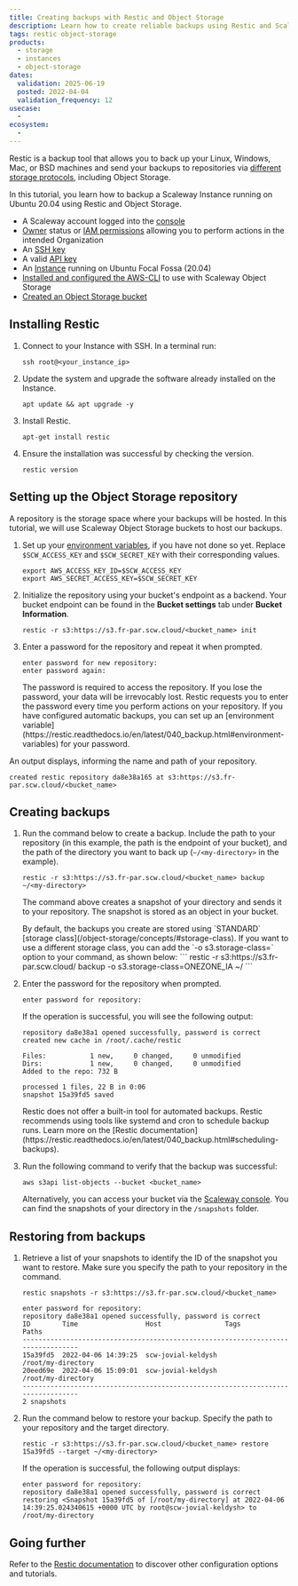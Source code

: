 ```yaml
---
title: Creating backups with Restic and Object Storage
description: Learn how to create reliable backups using Restic and Scaleway Object Storage. This step-by-step guide covers the complete process for setting up, configuring, and managing secure backups.
tags: restic object-storage
products:
  - storage
  - instances
  - object-storage
dates:
  validation: 2025-06-19
  posted: 2022-04-04
  validation_frequency: 12
usecase:
  -
ecosystem:
  -
---
```



Restic is a backup tool that allows you to back up your Linux, Windows, Mac, or BSD machines and send your backups to repositories via [different storage protocols](https://restic.readthedocs.io/en/stable/030_preparing_a_new_repo.html), including Object Storage.

In this tutorial, you learn how to backup a Scaleway Instance running on Ubuntu 20.04 using Restic and Object Storage.

<Requirements />

- A Scaleway account logged into the [console](https://console.scaleway.com)
- [Owner](/iam/concepts/#owner) status or [IAM permissions](/iam/concepts/#permission) allowing you to perform actions in the intended Organization
- An [SSH key](/organizations-and-projects/how-to/create-ssh-key/)
- A valid [API key](/iam/how-to/create-api-keys/)
- An [Instance](/instances/how-to/create-an-instance/) running on Ubuntu Focal Fossa (20.04)
- [Installed and configured the AWS-CLI](/object-storage/api-cli/object-storage-aws-cli/) to use with Scaleway Object Storage
- [Created an Object Storage bucket](/object-storage/how-to/create-a-bucket/)

## Installing Restic

1. Connect to your Instance with SSH. In a terminal run:
    ```
    ssh root@<your_instance_ip>
    ```
2. Update the system and upgrade the software already installed on the Instance.
    ```
    apt update && apt upgrade -y
    ```
3. Install Restic.
    ```
    apt-get install restic
    ```
4. Ensure the installation was successful by checking the version.
    ```
    restic version
    ```

## Setting up the Object Storage repository

A repository is the storage space where your backups will be hosted. In this tutorial, we will use Scaleway Object Storage buckets to host our backups.

1. Set up your [environment variables](/scaleway-cli/reference-content/environment-variables/), if you have not done so yet. Replace `$SCW_ACCESS_KEY` and `$SCW_SECRET_KEY` with their corresponding values.
    ```
    export AWS_ACCESS_KEY_ID=$SCW_ACCESS_KEY
    export AWS_SECRET_ACCESS_KEY=$SCW_SECRET_KEY
    ```
2. Initialize the repository using your bucket's endpoint as a backend. Your bucket endpoint can be found in the **Bucket settings** tab under **Bucket Information**.
    ```
    restic -r s3:https://s3.fr-par.scw.cloud/<bucket_name> init
    ```
3. Enter a password for the repository and repeat it when prompted.
    ```
    enter password for new repository:
    enter password again:
    ```
    <Message type="important">
      The password is required to access the repository. If you lose the password, your data will be irrevocably lost.
    </Message>

    <Message type="tip">
      Restic requests you to enter the password every time you perform actions on your repository. If you have configured automatic backups, you can set up an [environment variable](https://restic.readthedocs.io/en/latest/040_backup.html#environment-variables) for your password.
    </Message>

An output displays, informing the name and path of your repository.

```
created restic repository da8e38a165 at s3:https://s3.fr-par.scw.cloud/<bucket_name>
```

## Creating backups

1. Run the command below to create a backup. Include the path to your repository (in this example, the path is the endpoint of your bucket), and the path of the directory you want to back up (`~/<my-directory>` in the example).
    ```
    restic -r s3:https://s3.fr-par.scw.cloud/<bucket_name> backup ~/<my-directory>
    ```

    The command above creates a snapshot of your directory and sends it to your repository. The snapshot is stored as an object in your bucket.

    <Message type="tip">
      By default, the backups you create are stored using `STANDARD` [storage class](/object-storage/concepts/#storage-class). If you want to use a different storage class, you can add the `-o s3.storage-class=<STORAGE_CLASS>` option to your command, as shown below:
      ```
      restic -r s3:https://s3.fr-par.scw.cloud/<bucket_name> backup -o s3.storage-class=ONEZONE_IA ~/<my-directory>
      ```
    </Message>
2. Enter the password for the repository when prompted.
    ```
    enter password for repository:
    ```

    If the operation is successful, you will see the following output:

    ```
    repository da8e38a1 opened successfully, password is correct
    created new cache in /root/.cache/restic

    Files:           1 new,     0 changed,     0 unmodified
    Dirs:            1 new,     0 changed,     0 unmodified
    Added to the repo: 732 B

    processed 1 files, 22 B in 0:06
    snapshot 15a39fd5 saved
    ```

    <Message type="tip">
      Restic does not offer a built-in tool for automated backups. Restic recommends using tools like systemd and cron to schedule backup runs. Learn more on the [Restic documentation](https://restic.readthedocs.io/en/latest/040_backup.html#scheduling-backups).
    </Message>
3. Run the following command to verify that the backup was successful:
    ```
    aws s3api list-objects --bucket <bucket_name>
    ```

    Alternatively, you can access your bucket via the [Scaleway console](https://console.scaleway.com/object-storage/buckets/). You can find the snapshots of your directory in the `/snapshots` folder.

## Restoring from backups

1. Retrieve a list of your snapshots to identify the ID of the snapshot you want to restore. Make sure you specify the path to your repository in the command.
    ```
    restic snapshots -r s3:https://s3.fr-par.scw.cloud/<bucket_name>

    enter password for repository:
    repository da8e38a1 opened successfully, password is correct
    ID        Time                 Host                Tags        Paths
    ---------------------------------------------------------------------------------
    15a39fd5  2022-04-06 14:39:25  scw-jovial-keldysh              /root/my-directory
    20eed69e  2022-04-06 15:09:01  scw-jovial-keldysh              /root/my-directory
    ---------------------------------------------------------------------------------
    2 snapshots
    ```
2. Run the command below to restore your backup. Specify the path to your repository and the target directory.
    ```
    restic -r s3:https://s3.fr-par.scw.cloud/<bucket_name> restore 15a39fd5 --target ~/<my-directory>
    ```

    If the operation is successful, the following output displays:

    ```
    enter password for repository:
    repository da8e38a1 opened successfully, password is correct
    restoring <Snapshot 15a39fd5 of [/root/my-directory] at 2022-04-06 14:39:25.024340615 +0000 UTC by root@scw-jovial-keldysh> to /root/my-directory
    ```

## Going further

Refer to the [Restic documentation](https://restic.readthedocs.io/en/stable/010_introduction.html) to discover other configuration options and tutorials.